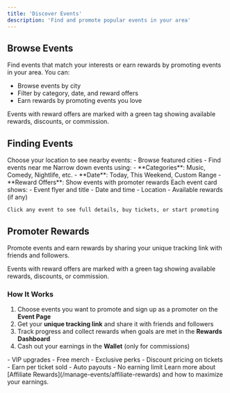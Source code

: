 ```yaml
---
title: 'Discover Events'
description: 'Find and promote popular events in your area'
---
```


## Browse Events

Find events that match your interests or earn rewards by promoting events in your area. You can:
- Browse events by city
- Filter by category, date, and reward offers
- Earn rewards by promoting events you love

<Note>
  Events with reward offers are marked with a green tag showing available rewards, discounts, or commission.
</Note>

## Finding Events

<Steps>
  <Step title="Select Your City">
    Choose your location to see nearby events:
    - Browse featured cities
    - Find events near me
  </Step>

  <Step title="Filter Events">
    Narrow down events using:
    - **Categories**: Music, Comedy, Nightlife, etc.
    - **Date**: Today, This Weekend, Custom Range
    - **Reward Offers**: Show events with promoter rewards
  </Step>

  <Step title="Explore Event Details">
    Each event card shows:
    - Event flyer and title
    - Date and time
    - Location
    - Available rewards (if any)
    
    Click any event to see full details, buy tickets, or start promoting
  </Step>
</Steps>

## Promoter Rewards

Promote events and earn rewards by sharing your unique tracking link with friends and followers. 

<Note>
  Events with reward offers are marked with a green tag showing available rewards, discounts, or commission.
</Note>

### How It Works
1. Choose events you want to promote and sign up as a promoter on the **Event Page**
2. Get your **unique tracking link** and share it with friends and followers
3. Track progress and collect rewards when goals are met in the **Rewards Dashboard**
4. Cash out your earnings in the **Wallet** (only for commissions)

<CardGroup cols={3}>
  <Card title="Rewards" icon="gift">
    - VIP upgrades
    - Free merch
    - Exclusive perks
  </Card>
  <Card title="Discounts" icon="ticket">
    - Discount pricing on tickets
  </Card>
  <Card title="Commission" icon="money-bill">
    - Earn per ticket sold
    - Auto payouts
    - No earning limit
  </Card>
</CardGroup>

<Note>
  Learn more about [Affiliate Rewards](/manage-events/affiliate-rewards) and how to maximize your earnings.
</Note>
